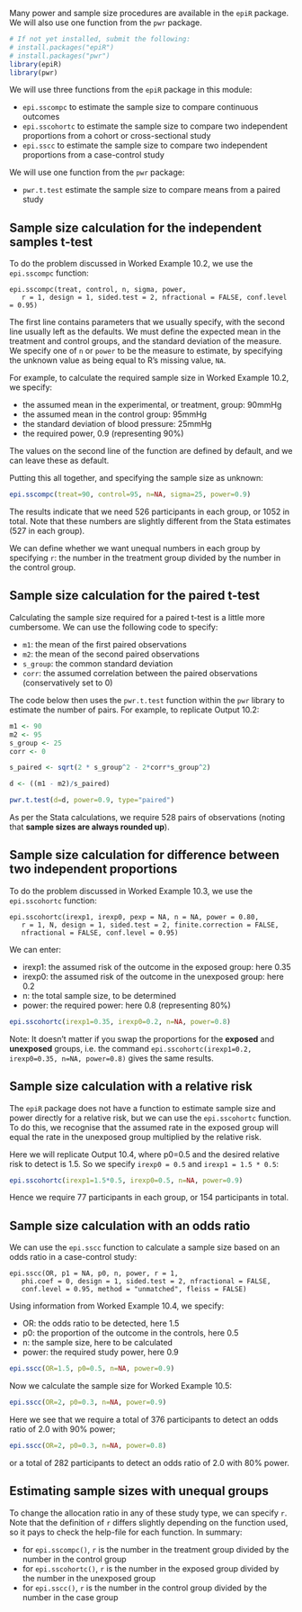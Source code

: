 Many power and sample size procedures are available in the `epiR` package. We will also use one function from the `pwr` package.

```r
# If not yet installed, submit the following:
# install.packages("epiR")
# install.packages("pwr")
library(epiR)
library(pwr)
```

We will use three functions from the `epiR` package in this module:

- `epi.sscompc` to estimate the sample size to compare continuous outcomes
- `epi.sscohortc` to estimate the sample size to compare two independent proportions from a cohort or cross-sectional study
- `epi.sscc` to estimate the sample size to compare two independent proportions from a case-control study

We will use one function from the `pwr` package:

- `pwr.t.test` estimate the sample size to compare means from a paired study

## Sample size calculation for the independent samples t-test
To do the problem discussed in Worked Example 10.2, we use the `epi.sscompc` function:

```
epi.sscompc(treat, control, n, sigma, power, 
   r = 1, design = 1, sided.test = 2, nfractional = FALSE, conf.level = 0.95)
```

The first line contains parameters that we usually specify, with the second line usually left as the defaults. We must define the expected mean in the treatment and control groups, and the standard deviation of the measure. We specify one of `n` or `power` to be the measure to estimate, by specifying the unknown value as being equal to R's missing value, `NA`.

For example, to calculate the required sample size in Worked Example 10.2, we specify:

- the assumed mean in the experimental, or treatment, group: 90mmHg
- the assumed mean in the control group: 95mmHg
- the standard deviation of blood pressure: 25mmHg
- the required power, 0.9 (representing 90%)

The values on the second line of the function are defined by default, and we can leave these as default.

Putting this all together, and specifying the sample size as unknown:

```r
epi.sscompc(treat=90, control=95, n=NA, sigma=25, power=0.9) 
```

The results indicate that we need 526 participants in each group, or 1052 in total. Note that these numbers are slightly different from the Stata estimates (527 in each group).

We can define whether we want unequal numbers in each group by specifying `r`: the number in the treatment group divided by the number in the control group.

## Sample size calculation for the paired t-test

Calculating the sample size required for a paired t-test is a little more cumbersome. We can use the following code to specify:

- `m1`: the mean of the first paired observations
- `m2`: the mean of the second paired observations
- `s_group`: the common standard deviation
- `corr`: the assumed correlation between the paired observations (conservatively set to 0)

The code below then uses the `pwr.t.test` function within the `pwr` library to estimate the number of pairs. For example, to replicate Output 10.2:

```r
m1 <- 90
m2 <- 95
s_group <- 25
corr <- 0

s_paired <- sqrt(2 * s_group^2 - 2*corr*s_group^2)

d <- ((m1 - m2)/s_paired)

pwr.t.test(d=d, power=0.9, type="paired")
```

As per the Stata calculations, we require 528 pairs of observations (noting that **sample sizes are always rounded up**).

## Sample size calculation for difference between two independent proportions

To do the problem discussed in Worked Example 10.3, we use the `epi.sscohortc` function: 
```
epi.sscohortc(irexp1, irexp0, pexp = NA, n = NA, power = 0.80, 
   r = 1, N, design = 1, sided.test = 2, finite.correction = FALSE, 
   nfractional = FALSE, conf.level = 0.95)
```

We can enter:

- irexp1: the assumed risk of the outcome in the exposed group: here 0.35
- irexp0: the assumed risk of the outcome in the unexposed group: here 0.2
- n: the total sample size, to be determined
- power: the required power: here 0.8 (representing 80%)

```r
epi.sscohortc(irexp1=0.35, irexp0=0.2, n=NA, power=0.8) 
```

Note: It doesn’t matter if you swap the proportions for the **exposed** and **unexposed** groups, i.e. the command `epi.sscohortc(irexp1=0.2, irexp0=0.35, n=NA, power=0.8) ` gives the same results.

## Sample size calculation with a relative risk

The `epiR` package does not have a function to estimate sample size and power directly for a relative risk, but we can use the `epi.sscohortc` function. To do this, we recognise that the assumed rate in the exposed group will equal the rate in the unexposed group multiplied by the relative risk.

Here we will replicate Output 10.4, where p0=0.5 and the desired relative risk to detect is 1.5. So we specify `irexp0 = 0.5` and `irexp1 = 1.5 * 0.5`:

```r
epi.sscohortc(irexp1=1.5*0.5, irexp0=0.5, n=NA, power=0.9)
```

Hence we require 77 participants in each group, or 154 participants in total.

## Sample size calculation with an odds ratio

We can use the `epi.sscc` function to calculate a sample size based on an odds ratio in a case-control study: 

```
epi.sscc(OR, p1 = NA, p0, n, power, r = 1, 
   phi.coef = 0, design = 1, sided.test = 2, nfractional = FALSE, 
   conf.level = 0.95, method = "unmatched", fleiss = FALSE)
```

Using information from Worked Example 10.4, we specify:

- OR: the odds ratio to be detected, here 1.5
- p0: the proportion of the outcome in the controls, here 0.5
- n: the sample size, here to be calculated
- power: the required study power, here 0.9

```r
epi.sscc(OR=1.5, p0=0.5, n=NA, power=0.9)
```

Now we calculate the sample size for Worked Example 10.5:

```r
epi.sscc(OR=2, p0=0.3, n=NA, power=0.9)
```

Here we see that we require a total of 376 participants to detect an odds ratio of 2.0 with 90% power;

```r
epi.sscc(OR=2, p0=0.3, n=NA, power=0.8)
```

or a total of 282 participants to detect an odds ratio of 2.0 with 80% power.

## Estimating sample sizes with unequal groups

To change the allocation ratio in any of these study type, we can specify `r`. Note that the definition of `r` differs slightly depending on the function used, so it pays to check the help-file for each function. In summary:

- for `epi.sscompc()`,  `r` is the number in the treatment group divided by the number in the control group
- for `epi.sscohortc()`, `r` is the number in the exposed group divided by the number in the unexposed group
- for `epi.sscc()`, `r` is the number in the control group divided by the number in the case group
